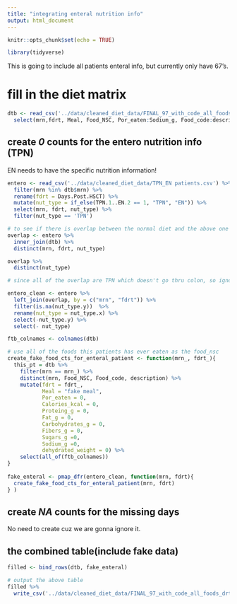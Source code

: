 ```yaml
---
title: "integrating enteral nutrition info"
output: html_document   
---
```


```r
knitr::opts_chunk$set(echo = TRUE)
```

```r
library(tidyverse)
```

This is going to include all patients enteral info, but currently only have 67's.

# fill in the diet matrix  

```r
dtb <- read_csv('../data/cleaned_diet_data/FINAL_97_with_code_all_foods_drt.csv') %>% 
  select(mrn,fdrt, Meal, Food_NSC, Por_eaten:Sodium_g, Food_code:description, dehydrated_weight )

```


## create *0* counts for the entero nutrition info (TPN)

EN needs to have the specific nutrition information!

```r
entero <- read_csv('../data/cleaned_diet_data/TPN_EN patients.csv') %>% 
  filter(mrn %in% dtb$mrn) %>% 
  rename(fdrt = Days.Post.HSCT) %>% 
  mutate(nut_type = if_else(TPN.1..EN.2 == 1, "TPN", "EN")) %>% 
  select(mrn, fdrt, nut_type) %>% 
  filter(nut_type == 'TPN')

```
 
```r
# to see if there is overlap between the normal diet and the above one
overlap <- entero %>% 
  inner_join(dtb) %>% 
  distinct(mrn, fdrt, nut_type)

overlap %>% 
  distinct(nut_type)

# since all of the overlap are TPN which doesn't go thru colon, so ignore them in the entero table
```
  
```r
entero_clean <- entero %>% 
  left_join(overlap, by = c("mrn", "fdrt")) %>% 
  filter(is.na(nut_type.y))  %>% 
  rename(nut_type = nut_type.x) %>% 
  select(-nut_type.y) %>% 
  select(- nut_type)
```
 
```r
ftb_colnames <- colnames(dtb)
```
 
 
```r
# use all of the foods this patients has ever eaten as the food_nsc
create_fake_food_cts_for_enteral_patient <- function(mrn_, fdrt_){
  this_pt = dtb %>% 
    filter(mrn == mrn_) %>% 
    distinct(mrn, Food_NSC, Food_code, description) %>% 
    mutate(fdrt = fdrt_, 
           Meal = "fake meal",
           Por_eaten = 0,
           Calories_kcal = 0, 
           Proteing_g = 0, 
           Fat_g = 0,
           Carbohydrates_g = 0,
           Fibers_g = 0,
           Sugars_g =0,
           Sodium_g =0,
           dehydrated_weight = 0) %>% 
    select(all_of(ftb_colnames))
}
         
fake_enteral <- pmap_dfr(entero_clean, function(mrn, fdrt){
  create_fake_food_cts_for_enteral_patient(mrn, fdrt)
} )

```
 
## create *NA* counts for the missing days 

No need to create cuz we are gonna ignore it.


## the combined table(include fake data)

```r
filled <- bind_rows(dtb, fake_enteral) 
```

```r
# output the above table
filled %>% 
  write_csv('../data/cleaned_diet_data/FINAL_97_with_code_all_foods_drt_with_enteralTPN.csv')
```
 
  